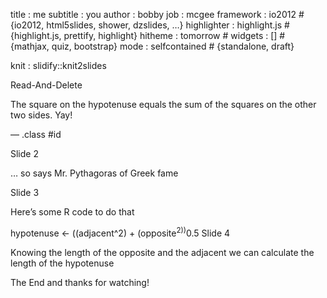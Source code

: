 title : me subtitle : you author : bobby job : mcgee framework : io2012 # {io2012, html5slides, shower, dzslides, ...} highlighter : highlight.js # {highlight.js, prettify, highlight} hitheme : tomorrow # widgets : [] # {mathjax, quiz, bootstrap} mode : selfcontained # {standalone, draft}

knit : slidify::knit2slides

Read-And-Delete

The square on the hypotenuse equals the sum of the squares on the other two sides. Yay!

--- .class #id

Slide 2

... so says Mr. Pythagoras of Greek fame

Slide 3

Here's some R code to do that

hypotenuse  <- ((adjacent^2) + (opposite^2))^0.5
Slide 4

Knowing the length of the opposite and the adjacent we can calculate the length of the hypotenuse

The End and thanks for watching!
